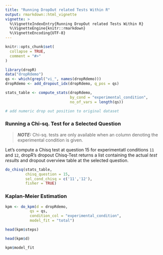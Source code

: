 ```yaml
---
title: "Running DropOut related Tests Within R"
output: rmarkdown::html_vignette
vignette: >
  %\VignetteIndexEntry{Running DropOut related Tests Within R}
  %\VignetteEngine{knitr::rmarkdown}
  %\VignetteEncoding{UTF-8}
---
```


```r
knitr::opts_chunk$set(
  collapse = TRUE,
  comment = "#>"
)
```

```r
library(dropR)
data("dropRdemo")
qs <- which(grepl("vi_", names(dropRdemo)))
dropRdemo <- add_dropout_idx(dropRdemo, q_pos = qs)

stats_table <- compute_stats(dropRdemo,
                             by_cond = "experimental_condition",
                             no_of_vars = length(qs))

# add numeric drop out position to original dataset


```

### Running a Chi-sq. Test for a Selected Question

> **_NOTE:_**  Chi-sq. tests are only available when an column denoting the experimental condition is given.

Let's compute a Chisq test at question 15 for experimentatl conditions `11` and `12`, dropR's dropout Chisq-Test returns a list containing the actual *test results* and dropout overview table at the selected question. 


```r
do_chisq(stats_table,
         chisq_question = 15,
         sel_cond_chisq = c('11','12'),
         fisher = TRUE)
```

### Kaplan-Meier Estimation

```r
kpm <- do_kpm(d = dropRdemo,
           qs = qs,
           condition_col = "experimental_condition",
           model_fit = "total")

head(kpm$steps)

head(kpm$d)

kpm$model_fit




```






